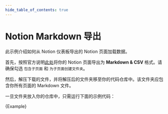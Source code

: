 ```yaml
---
hide_table_of_contents: true
---
```


# Notion Markdown 导出

此示例介绍如何从 Notion 仪表板导出的 Notion 页面加载数据。

首先，按照官方说明[此处](https://www.notion.so/help/export-your-content)将你的 Notion 页面导出为 **Markdown & CSV** 格式。请确保勾选 `包含子页面` 和 `为子页面创建文件夹`。

然后，解压下载的文件，并将解压后的文件夹移至你的代码仓库中。该文件夹应包含你所有页面的 Markdown 文件。

一旦文件夹放入你的仓库中，只需运行下面的示例代码：


<CodeBlock language="typescript">{Example}</CodeBlock>